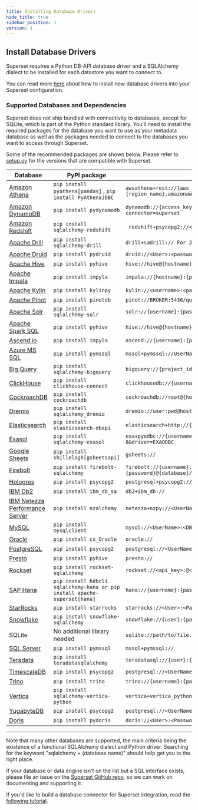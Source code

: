```yaml
---
title: Installing Database Drivers
hide_title: true
sidebar_position: 1
version: 1
---
```


## Install Database Drivers

Superset requires a Python DB-API database driver and a SQLAlchemy
dialect to be installed for each datastore you want to connect to.

You can read more [here](/docs/databases/docker-add-drivers) about how to
install new database drivers into your Superset configuration.

### Supported Databases and Dependencies

Superset does not ship bundled with connectivity to databases, except for SQLite,
which is part of the Python standard library.
You’ll need to install the required packages for the database you want to use as your metadata database
as well as the packages needed to connect to the databases you want to access through Superset.

Some of the recommended packages are shown below. Please refer to [setup.py](https://github.com/apache/superset/blob/master/setup.py) for the versions that are compatible with Superset.

| Database                                                  | PyPI package                                                                       | Connection String                                                                                           |
| --------------------------------------------------------- | ---------------------------------------------------------------------------------- | ----------------------------------------------------------------------------------------------------------- |
| [Amazon Athena](/docs/databases/athena)                   | `pip install pyathena[pandas]` , `pip install PyAthenaJDBC`                        | `awsathena+rest://{aws_access_key_id}:{aws_secret_access_key}@athena.{region_name}.amazonaws.com/{ `        |
| [Amazon DynamoDB](/docs/databases/dynamodb)               | `pip install pydynamodb`                                                           | `dynamodb://{access_key_id}:{secret_access_key}@dynamodb.{region_name}.amazonaws.com?connector=superset`    |
| [Amazon Redshift](/docs/databases/redshift)               | `pip install sqlalchemy-redshift`                                                  | ` redshift+psycopg2://<userName>:<DBPassword>@<AWS End Point>:5439/<Database Name>`                         |
| [Apache Drill](/docs/databases/drill)                     | `pip install sqlalchemy-drill`                                                     | `drill+sadrill:// For JDBC drill+jdbc://`                                                                   |
| [Apache Druid](/docs/databases/druid)                     | `pip install pydruid`                                                              | `druid://<User>:<password>@<Host>:<Port-default-9088>/druid/v2/sql`                                         |
| [Apache Hive](/docs/databases/hive)                       | `pip install pyhive`                                                               | `hive://hive@{hostname}:{port}/{database}`                                                                  |
| [Apache Impala](/docs/databases/impala)                   | `pip install impyla`                                                               | `impala://{hostname}:{port}/{database}`                                                                     |
| [Apache Kylin](/docs/databases/kylin)                     | `pip install kylinpy`                                                              | `kylin://<username>:<password>@<hostname>:<port>/<project>?<param1>=<value1>&<param2>=<value2>`             |
| [Apache Pinot](/docs/databases/pinot)                     | `pip install pinotdb`                                                              | `pinot://BROKER:5436/query?server=http://CONTROLLER:5983/`                                                  |
| [Apache Solr](/docs/databases/solr)                       | `pip install sqlalchemy-solr`                                                      | `solr://{username}:{password}@{hostname}:{port}/{server_path}/{collection}`                                 |
| [Apache Spark SQL](/docs/databases/spark-sql)             | `pip install pyhive`                                                               | `hive://hive@{hostname}:{port}/{database}`                                                                  |
| [Ascend.io](/docs/databases/ascend)                       | `pip install impyla`                                                               | `ascend://{username}:{password}@{hostname}:{port}/{database}?auth_mechanism=PLAIN;use_ssl=true`             |
| [Azure MS SQL](/docs/databases/sql-server)                | `pip install pymssql`                                                              | `mssql+pymssql://UserName@presetSQL:TestPassword@presetSQL.database.windows.net:1433/TestSchema`            |
| [Big Query](/docs/databases/bigquery)                     | `pip install sqlalchemy-bigquery`                                                  | `bigquery://{project_id}`                                                                                   |
| [ClickHouse](/docs/databases/clickhouse)                  | `pip install clickhouse-connect`                                                   | `clickhousedb://{username}:{password}@{hostname}:{port}/{database}`                                         |
| [CockroachDB](/docs/databases/cockroachdb)                | `pip install cockroachdb`                                                          | `cockroachdb://root@{hostname}:{port}/{database}?sslmode=disable`                                           |
| [Dremio](/docs/databases/dremio)                          | `pip install sqlalchemy_dremio`                                                    | `dremio://user:pwd@host:31010/`                                                                             |
| [Elasticsearch](/docs/databases/elasticsearch)            | `pip install elasticsearch-dbapi`                                                  | `elasticsearch+http://{user}:{password}@{host}:9200/`                                                       |
| [Exasol](/docs/databases/exasol)                          | `pip install sqlalchemy-exasol`                                                    | `exa+pyodbc://{username}:{password}@{hostname}:{port}/my_schema?CONNECTIONLCALL=en_US.UTF-8&driver=EXAODBC` |
| [Google Sheets](/docs/databases/google-sheets)            | `pip install shillelagh[gsheetsapi]`                                               | `gsheets://`                                                                                                |
| [Firebolt](/docs/databases/firebolt)                      | `pip install firebolt-sqlalchemy`                                                  | `firebolt://{username}:{password}@{database} or firebolt://{username}:{password}@{database}/{engine_name}`  |
| [Hologres](/docs/databases/hologres)                      | `pip install psycopg2`                                                             | `postgresql+psycopg2://<UserName>:<DBPassword>@<Database Host>/<Database Name>`                             |
| [IBM Db2](/docs/databases/ibm-db2)                        | `pip install ibm_db_sa`                                                            | `db2+ibm_db://`                                                                                             |
| [IBM Netezza Performance Server](/docs/databases/netezza) | `pip install nzalchemy`                                                            | `netezza+nzpy://<UserName>:<DBPassword>@<Database Host>/<Database Name>`                                    |
| [MySQL](/docs/databases/mysql)                            | `pip install mysqlclient`                                                          | `mysql://<UserName>:<DBPassword>@<Database Host>/<Database Name>`                                           |
| [Oracle](/docs/databases/oracle)                          | `pip install cx_Oracle`                                                            | `oracle://`                                                                                                 |
| [PostgreSQL](/docs/databases/postgres)                    | `pip install psycopg2`                                                             | `postgresql://<UserName>:<DBPassword>@<Database Host>/<Database Name>`                                      |
| [Presto](/docs/databases/presto)                          | `pip install pyhive`                                                               | `presto://`                                                                                                 |
| [Rockset](/docs/databases/rockset)                        | `pip install rockset-sqlalchemy`                                                   | `rockset://<api_key>:@<api_server>`                                                                         |
| [SAP Hana](/docs/databases/hana)                          | `pip install hdbcli sqlalchemy-hana or pip install apache-superset[hana]`          | `hana://{username}:{password}@{host}:{port}`                                                                |
| [StarRocks](/docs/databases/starrocks)                    | `pip install starrocks`                                                            | `starrocks://<User>:<Password>@<Host>:<Port>/<Catalog>.<Database>`                                          |
| [Snowflake](/docs/databases/snowflake)                    | `pip install snowflake-sqlalchemy`                                                 | `snowflake://{user}:{password}@{account}.{region}/{database}?role={role}&warehouse={warehouse}`             |
| SQLite                                                    | No additional library needed                                                       | `sqlite://path/to/file.db?check_same_thread=false`                                                          |
| [SQL Server](/docs/databases/sql-server)                  | `pip install pymssql`                                                              | `mssql+pymssql://`                                                                                          |
| [Teradata](/docs/databases/teradata)                      | `pip install teradatasqlalchemy`                                                   | `teradatasql://{user}:{password}@{host}`                                                                    |
| [TimescaleDB](/docs/databases/timescaledb)                | `pip install psycopg2`                                                             | `postgresql://<UserName>:<DBPassword>@<Database Host>:<Port>/<Database Name>`                               |
| [Trino](/docs/databases/trino)                            | `pip install trino`                                                                | `trino://{username}:{password}@{hostname}:{port}/{catalog}`                                                 |
| [Vertica](/docs/databases/vertica)                        | `pip install sqlalchemy-vertica-python`                                            | `vertica+vertica_python://<UserName>:<DBPassword>@<Database Host>/<Database Name>`                          |
| [YugabyteDB](/docs/databases/yugabytedb)                  | `pip install psycopg2`                                                             | `postgresql://<UserName>:<DBPassword>@<Database Host>/<Database Name>`                                      |
| [Doris](/docs/databases/doris)                            | `pip install pydoris`                                                                | `doris://<User>:<Password>@<Host>:<Port>/<Catalog>.<Database>`                                            |
---

Note that many other databases are supported, the main criteria being the existence of a functional
SQLAlchemy dialect and Python driver. Searching for the keyword "sqlalchemy + (database name)"
should help get you to the right place.

If your database or data engine isn't on the list but a SQL interface
exists, please file an issue on the
[Superset GitHub repo](https://github.com/apache/superset/issues), so we can work on documenting and
supporting it.

If you'd like to build a database connector for Superset integration,
read the [following tutorial](https://preset.io/blog/building-database-connector/).
